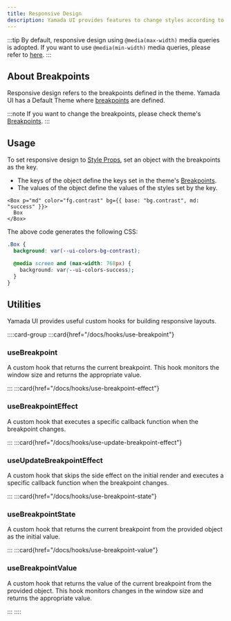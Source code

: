 ```yaml
---
title: Responsive Design
description: Yamada UI provides features to change styles according to the screen size.
---
```


:::tip
By default, responsive design using `@media(max-width)` media queries is adopted. If you want to use `@media(min-width)` media queries, please refer to [here](/docs/theming/breakpoints#media-queries).
:::

## About Breakpoints

Responsive design refers to the breakpoints defined in the theme. Yamada UI has a Default Theme where [breakpoints](/docs/theming/tokens/breakpoints) are defined.

:::note
If you want to change the breakpoints, please check theme's [Breakpoints](/docs/theming/breakpoints).
:::

## Usage

To set responsive design to [Style Props](/docs/styling/style-props), set an object with the breakpoints as the key.

- The keys of the object define the keys set in the theme's [Breakpoints](/docs/theming/tokens/breakpoints).
- The values of the object define the values of the styles set by the key.

```tsx preview
<Box p="md" color="fg.contrast" bg={{ base: "bg.contrast", md: "success" }}>
  Box
</Box>
```

The above code generates the following CSS:

```css
.Box {
  background: var(--ui-colors-bg-contrast);

  @media screen and (max-width: 768px) {
    background: var(--ui-colors-success);
  }
}
```

## Utilities

Yamada UI provides useful custom hooks for building responsive layouts.

::::card-group
:::card{href="/docs/hooks/use-breakpoint"}

### useBreakpoint

A custom hook that returns the current breakpoint. This hook monitors the window size and returns the appropriate value.

:::
:::card{href="/docs/hooks/use-breakpoint-effect"}

### useBreakpointEffect

A custom hook that executes a specific callback function when the breakpoint changes.

:::
:::card{href="/docs/hooks/use-update-breakpoint-effect"}

### useUpdateBreakpointEffect

A custom hook that skips the side effect on the initial render and executes a specific callback function when the breakpoint changes.

:::
:::card{href="/docs/hooks/use-breakpoint-state"}

### useBreakpointState

A custom hook that returns the current breakpoint from the provided object as the initial value.

:::
:::card{href="/docs/hooks/use-breakpoint-value"}

### useBreakpointValue

A custom hook that returns the value of the current breakpoint from the provided object. This hook monitors changes in the window size and returns the appropriate value.

:::
::::
